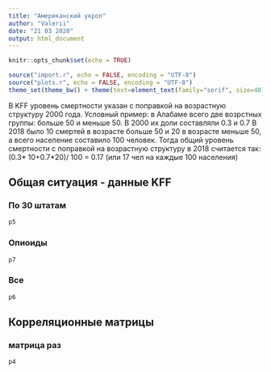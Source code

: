 ```yaml
---
title: "Американский укроп"
author: "Valerii"
date: "21 03 2020"
output: html_document
---
```


```r
knitr::opts_chunk$set(echo = TRUE)
```
```r
source("import.r", echo = FALSE, encoding = "UTF-8")
source("plots.r", echo = FALSE, encoding = "UTF-8")
theme_set(theme_bw() + theme(text=element_text(family="serif", size=40)))
```
  В KFF уровень смертности указан с поправкой на возрастную структуру 2000 года. Условный пример: в Алабаме всего две возрстных группы: больше 50 и меньше
50. В 2000 их доли составляли 0.3 и 0.7 В 2018 было 10 смертей в возрасте больше 50 и 20 в возрасте меньше 50, а всего население составило 100 человек. Тогда общий уровень смертности с поправкой на возрастную структуру в 2018 считается так: (0.3* 10+0.7*20)/ 100 = 0.17 (или 17 чел на каждые 100 населения)



## Общая ситуация - данные KFF {.tabset}

### По 30 штатам

```r
p5
```

### Опиоиды

```r
p7
```


### Все

```r
p6
```


##  Корреляционные матрицы {.tabset}
### матрица раз
```r
p4
```


